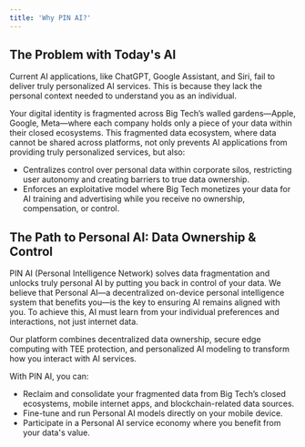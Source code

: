 ```yaml
---
title: 'Why PIN AI?'
---
```

## The Problem with Today's AI
Current AI applications, like ChatGPT, Google Assistant, and Siri, fail to deliver truly personalized AI services. This is because they lack the personal context needed to understand you as an individual.

Your digital identity is fragmented across Big Tech’s walled gardens—Apple, Google, Meta—where each company holds only a piece of your data within their closed ecosystems. This fragmented data ecosystem, where data cannot be shared across platforms, not only prevents AI applications from providing truly personalized services, but also:

- Centralizes control over personal data within corporate silos, restricting user autonomy and creating barriers to true data ownership.
- Enforces an exploitative model where Big Tech monetizes your data for AI training and advertising while you receive no ownership, compensation, or control.

## The Path to Personal AI: Data Ownership & Control

PIN AI (Personal Intelligence Network) solves data fragmentation and unlocks truly personal AI by putting you back in control of your data. We believe that Personal AI—a decentralized on-device personal intelligence system that benefits you—is the key to ensuring AI remains aligned with you. To achieve this, AI must learn from your individual preferences and interactions, not just internet data.

Our platform combines decentralized data ownership, secure edge computing with TEE protection, and personalized AI modeling to transform how you interact with AI services.

With PIN AI, you can:

- Reclaim and consolidate your fragmented data from Big Tech’s closed ecosystems, mobile internet apps, and blockchain-related data sources.
- Fine-tune and run Personal AI models directly on your mobile device.
- Participate in a Personal AI service economy where you benefit from your data's value.